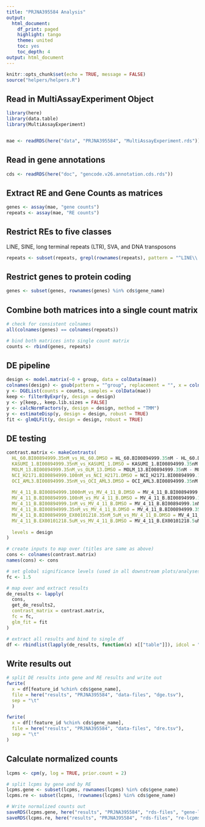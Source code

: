 ```yaml
---
title: "PRJNA395584 Analysis"
output:
  html_document:
    df_print: paged
    highlight: tango
    theme: united
    toc: yes
    toc_depth: 4
output: html_document
---
```


```r
knitr::opts_chunk$set(echo = TRUE, message = FALSE)
source("helpers/helpers.R")
```

## Read in MultiAssayExperiment Object

```r
library(here)
library(data.table)
library(MultiAssayExperiment)


mae <- readRDS(here("data", "PRJNA395584", "MultiAssayExperiment.rds"))
```

## Read in gene annotations

```r
cds <- readRDS(here("doc", "gencode.v26.annotation.cds.rds"))
```

## Extract RE and Gene Counts as matrices

```r
genes <- assay(mae, "gene counts")
repeats <- assay(mae, "RE counts")
```

## Restrict REs to five classes

LINE, SINE, long terminal repeats (LTR), SVA, and DNA transposons

```r
repeats <- subset(repeats, grepl(rownames(repeats), pattern = "^LINE\\.|^SINE\\.|^LTR\\.|.*\\.SVA\\..*|^DNA\\."))
```

## Restrict genes to protein coding

```r
genes <- subset(genes, rownames(genes) %in% cds$gene_name)
```

## Combine both matrices into a single count matrix

```r
# check for consistent colnames
all(colnames(genes) == colnames(repeats))

# bind both matrices into single count matrix
counts <- rbind(genes, repeats)
```

## DE pipeline

```r
design <- model.matrix(~0 + group, data = colData(mae))
colnames(design) <- gsub(pattern = "^group", replacement = "", x = colnames(design))
y <- DGEList(counts = counts, samples = colData(mae))
keep <- filterByExpr(y, design = design)
y <- y[keep,, keep.lib.sizes = FALSE]
y <- calcNormFactors(y, design = design, method = "TMM")
y <- estimateDisp(y, design = design, robust = TRUE)
fit <- glmQLFit(y, design = design, robust = TRUE)
```

## DE testing

```r
contrast.matrix <- makeContrasts(
  HL_60.BI00894999.35nM_vs_HL_60.DMSO = HL_60.BI00894999.35nM - HL_60.DMSO.NA,
  KASUMI_1.BI00894999.35nM_vs_KASUMI_1.DMSO = KASUMI_1.BI00894999.35nM - KASUMI_1.DMSO.NA,
  MOLM_13.BI00894999.35nM_vs_OLM_13.DMSO = MOLM_13.BI00894999.35nM - MOLM_13.DMSO.NA,
  NCI_H2171.BI00894999.100nM_vs_NCI_H2171.DMSO = NCI_H2171.BI00894999.100nM - NCI_H2171.DMSO.NA,
  OCI_AML3.BI00894999.35nM_vs_OCI_AML3.DMSO = OCI_AML3.BI00894999.35nM - OCI_AML3.DMSO.NA,
  
  MV_4_11_B.BI00894999.1000nM_vs_MV_4_11_B.DMSO = MV_4_11_B.BI00894999.1000nM - MV_4_11_B.DMSO.NA,
  MV_4_11_B.BI00894999.100nM_vs_MV_4_11_B.DMSO = MV_4_11_B.BI00894999.100nM - MV_4_11_B.DMSO.NA,
  MV_4_11_B.BI00894999.1nM_vs_MV_4_11_B.DMSO = MV_4_11_B.BI00894999.1nM - MV_4_11_B.DMSO.NA,
  MV_4_11_B.BI00894999.35nM_vs_MV_4_11_B.DMSO = MV_4_11_B.BI00894999.35nM - MV_4_11_B.DMSO.NA,
  MV_4_11_B.BI00894999_EX00101218.35nM_5uM_vs_MV_4_11_B.DMSO = MV_4_11_B.BI00894999_EX00101218.35nM_5uM - MV_4_11_B.DMSO.NA,
  MV_4_11_B.EX00101218.5uM_vs_MV_4_11_B.DMSO = MV_4_11_B.EX00101218.5uM - MV_4_11_B.DMSO.NA,
  
  levels = design
)

# create inputs to map over (titles are same as above)
cons <- colnames(contrast.matrix)
names(cons) <- cons

# set global significance levels (used in all downstream plots/analyses)
fc <- 1.5

# map over and extract results
de_results <- lapply(
  cons, 
  get_de_results2,
  contrast_matrix = contrast.matrix,
  fc = fc,
  glm_fit = fit
)

# extract all results and bind to single df
df <- rbindlist(lapply(de_results, function(x) x[["table"]]), idcol = "contrast")
```

## Write results out

```r
# split DE results into gene and RE results and write out
fwrite(
  x = df[feature_id %chin% cds$gene_name],
  file = here("results", "PRJNA395584", "data-files", "dge.tsv"),
  sep = "\t"
  )

fwrite(
  x = df[!feature_id %chin% cds$gene_name],
  file = here("results", "PRJNA395584", "data-files", "dre.tsv"),
  sep = "\t"
)
```

## Calculate normalized counts

```r
lcpms <- cpm(y, log = TRUE, prior.count = 2)

# split lcpms by gene and by RE
lcpms.gene <- subset(lcpms, rownames(lcpms) %in% cds$gene_name)
lcpms.re <- subset(lcpms, !rownames(lcpms) %in% cds$gene_name)

# Write normalized counts out
saveRDS(lcpms.gene, here("results", "PRJNA395584", "rds-files", "gene-lcpms.rds"))
saveRDS(lcpms.re, here("results", "PRJNA395584", "rds-files", "re-lcpms.rds"))
```
